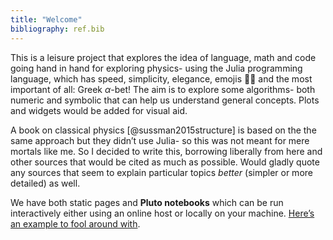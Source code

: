 ```yaml
---
title: "Welcome"
bibliography: ref.bib
---
```


This is a leisure project that explores the idea of language, math and code going hand in hand for exploring physics- using the Julia programming language, which has speed, simplicity, elegance, emojis 😵‍💫 and the most important of all: Greek $\alpha$-bet! The aim is to explore some algorithms- both numeric and symbolic that can help us understand general concepts. Plots and widgets would be added for visual aid.

A book on classical physics [@sussman2015structure] is based on the the same approach but they didn't use Julia- so this was not meant for mere mortals like me. So I decided to write this, borrowing liberally from here and other sources that would be cited as much as possible. Would gladly quote any sources that seem to explain particular topics *better* (simpler or more detailed) as well.

We have both static pages and **Pluto notebooks** which can be run interactively either using an online host or locally on your machine. [Here's an example to fool around with](Classical-Mechanics/Vectors_kinematics/Vectors_tut.html).
